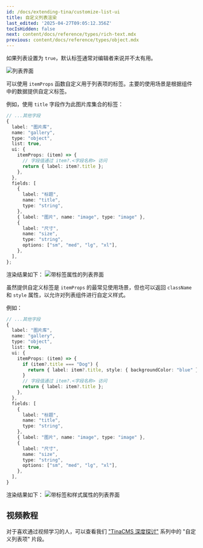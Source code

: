 ```yaml
---
id: /docs/extending-tina/customize-list-ui
title: 自定义列表渲染
last_edited: '2025-04-27T09:05:12.356Z'
tocIsHidden: false
next: content/docs/reference/types/rich-text.mdx
previous: content/docs/reference/types/object.mdx
---
```


如果列表设置为 `true`，默认标签通常对编辑者来说并不太有用。

![列表界面](/img/docs/extending-tina/Extending_Tina_No_List_Props.png)

可以使用 `itemProps` 函数自定义用于列表项的标签。主要的使用场景是根据组件中的数据提供自定义标签。

例如，使用 `title` 字段作为此图片库集合的标签：

```ts
// ...其他字段
{
  label: "图片库",
  name: "gallery",
  type: "object",
  list: true,
  ui: {
    itemProps: (item) => {
      // 字段值通过 item?.<字段名称> 访问
      return { label: item?.title };
    },
  },
  fields: [
    {
      label: "标题",
      name: "title",
      type: "string",
    },
    { label: "图片", name: "image", type: "image" },
    {
      label: "尺寸",
      name: "size",
      type: "string",
      options: ["sm", "med", "lg", "xl"],
    },
  ],
};
```

渲染结果如下：
![带标签属性的列表界面](/img/docs/extending-tina/Extending_Tina_Label_List_Props.png)

虽然提供自定义标签是 `itemProps` 的最常见使用场景，但也可以返回 `className` 和 `style` 属性，以允许对列表组件进行自定义样式。

例如：

```ts
// ...其他字段
{
  label: "图片库",
  name: "gallery",
  type: "object",
  list: true,
  ui: {
    itemProps: (item) => {
      if (item?.title === "Dog") {
        return { label: item?.title, style: { backgroundColor: "blue" } };
      }
      // 字段值通过 item?.<字段名称> 访问
      return { label: item?.title };
    },
  },
  fields: [
    {
      label: "标题",
      name: "title",
      type: "string",
    },
    { label: "图片", name: "image", type: "image" },
    {
      label: "尺寸",
      name: "size",
      type: "string",
      options: ["sm", "med", "lg", "xl"],
    },
  ],
}
```

渲染结果如下：
![带标签和样式属性的列表界面](/img/docs/extending-tina/Extending_Tina_Style_List_Props.png)

## 视频教程

对于喜欢通过视频学习的人，可以查看我们 ["TinaCMS 深度探讨"](https://www.youtube.com/watch?v=PcgnJDILv4w&list=PLPar4H9PHKVqoCwZy79PHr8-W_vA3lAOB&pp=iAQB) 系列中的 "自定义列表项" 片段。

<Youtube embedSrc="https://www.youtube.com/embed/amSRwAbgMR0?start=545&end=727" />